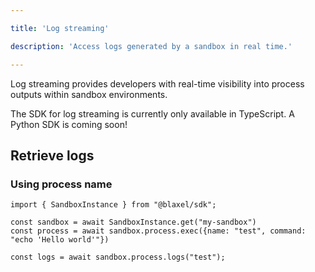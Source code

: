 ```yaml
---

title: 'Log streaming'

description: 'Access logs generated by a sandbox in real time.'

---
```


Log streaming provides developers with real-time visibility into process outputs within sandbox environments.

<Warning>The SDK for log streaming is currently only available in TypeScript. A Python SDK is coming soon!</Warning>

## Retrieve logs

### Using process name

```tsx
import { SandboxInstance } from "@blaxel/sdk";

const sandbox = await SandboxInstance.get("my-sandbox")
const process = await sandbox.process.exec({name: "test", command: "echo 'Hello world'"})

const logs = await sandbox.process.logs("test");
```